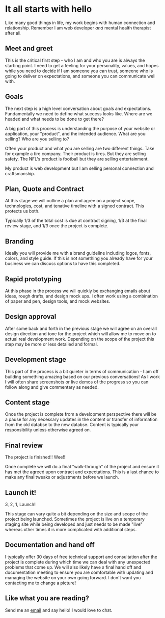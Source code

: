 <SEO title="Work process" />

# It all starts with hello

Like many good things in life, my work begins with human connection and relationship. Remember I am web developer _and_ mental health therapist after all.

## Meet and greet

This is the critical first step - who I am and who you are is always the starting point. I need to get a feeling for your personality, values, and hopes while you need to decide if I am someone you can trust, someone who is going to deliver on expectations, and someone you can communicate well with.

## Goals

The next step is a high level conversation about goals and expectations. Fundamentally we need to define what success looks like. Where are we headed and what needs to be done to get there?

A big part of this process is understanding the purpose of your website or application, your "product", and the intended audience. What are you selling? Who are you selling to?

Often your product and what you are selling are two different things. Take for example a tire company. Their product is tires. But they are selling safety. The NFL's product is football but they are selling entertainment.

My product is web development but I am selling personal connection and craftsmanship.

## Plan, Quote and Contract

At this stage we will outline a plan and agree on a project scope, technologies, cost, and tenative timeline with a signed contract. This protects us both.

Typically 1/3 of the total cost is due at contract signing, 1/3 at the final review stage, and 1/3 once the project is complete.

## Branding

Ideally you will provide me with a brand guideline including logos, fonts, colors, and style guide. If this is not something you already have for your business we can discuss options to have this completed.

## Rapid prototyping

At this phase in the process we will quickly be exchanging emails about ideas, rough drafts, and design mock ups. I often work using a combination of paper and pen, design tools, and mock websites.

## Design approval

After some back and forth in the previous stage we will agree on an overall design direction and tone for the project which will allow me to move on to actual real development work. Depending on the scope of the project this step may be more or less detailed and formal.

## Development stage

This part of the process is a bit quieter in terms of communication - I am off building something amazing based on our previous conversations! As I work I will often share screenshots or live demos of the progress so you can follow along and give commentary as needed.

## Content stage

Once the project is complete from a development perspective there will be a pause for any necessary updates in the content or transfer of information from the old databse to the new databse. Content is typically your responsibility unless otherwise agreed on.

## Final review

The project is finished!! Wee!!

Once complete we will do a final "walk-through" of the project and ensure it has met the agreed upon contract and expectations. This is a last chance to make any final tweaks or adjustments before we launch.

## Launch it!

3, 2, 1, Launch!

This stage can vary quite a bit depending on the size and scope of the project being launched. Sometimes the project is live on a temporary staging site while being developed and just needs to be made "live" whereas other times it is more complicated with additional steps.

## Documentation and hand off

I typically offer 30 days of free technical support and consultation after the project is complete during which time we can deal with any unexpected problems that come up. We will also likely have a final hand off and documentation meeting to ensure you are comfortable with updating and managing the website on your own going forward. I don't want you contacting me to change a picture!

## Like what you are reading?

Send me an [email](mailto:eric@erichowey.dev) and say hello! I would love to chat.
